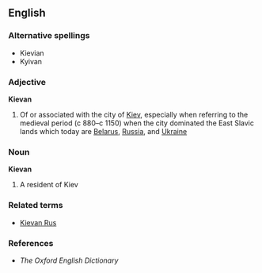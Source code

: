 == English ==

=== Alternative spellings ===
* Kievian
* Kyivan

=== Adjective ===
'''Kievan'''

# Of or associated with the city of [[Kiev]], especially when referring to the medieval period (c 880–c 1150) when the city dominated the East Slavic lands which today are [[Belarus]], [[Russia]], and [[Ukraine]]

=== Noun ===
'''Kievan'''

# A resident of Kiev

=== Related terms ===
* [[Kievan Rus]]

=== References ===         
* ''The Oxford English Dictionary''